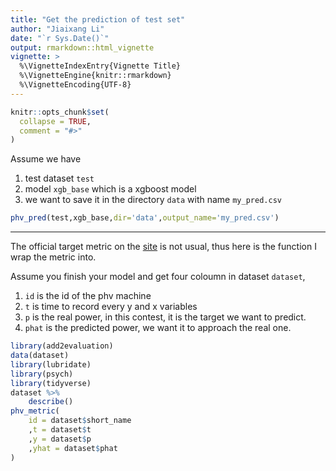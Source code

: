 ```yaml
---
title: "Get the prediction of test set"
author: "Jiaixang Li"
date: "`r Sys.Date()`"
output: rmarkdown::html_vignette
vignette: >
  %\VignetteIndexEntry{Vignette Title}
  %\VignetteEngine{knitr::rmarkdown}
  %\VignetteEncoding{UTF-8}
---
```


```r
knitr::opts_chunk$set(
  collapse = TRUE,
  comment = "#>"
)
```

Assume we have 

1. test dataset `test`
1. model `xgb_base` which is a xgboost model
1. we want to save it in the directory `data` with name `my_pred.csv`

```r
phv_pred(test,xgb_base,dir='data',output_name='my_pred.csv')
```

***

The official target metric on the [site](http://www.dcjingsai.com/common/cmpt/%E5%9B%BD%E8%83%BD%E6%97%A5%E6%96%B0%E5%85%89%E4%BC%8F%E5%8A%9F%E7%8E%87%E9%A2%84%E6%B5%8B%E5%A4%A7%E8%B5%9B_%E7%AB%9E%E8%B5%9B%E4%BF%A1%E6%81%AF.html) is not usual, thus here is the function I wrap the metric into.

Assume you finish your model and get four coloumn in dataset `dataset`,

1. `id` is the id of the phv machine
1. `t` is time to record every y and x variables
1. `p` is the real power, in this contest, it is the target we want to predict.
1. `phat` is the predicted power, we want it to approach the real one.

```r
library(add2evaluation)
data(dataset)
library(lubridate)
library(psych)
library(tidyverse)
dataset %>% 
    describe()
phv_metric(
    id = dataset$short_name
    ,t = dataset$t
    ,y = dataset$p
    ,yhat = dataset$phat
)
```

